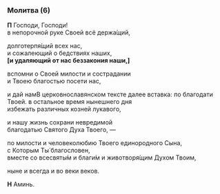 
### Молитва (6)

**П** Господи, Господи!  
в непорочной руке Своей всё держа́щий,

долготерпя́щий всех нас,  
и сожалеющий о бедствиях наших,  
**[**и удаляющий от нас беззакония наши,**]**

вспомни о Своей милости и сострадании  
и Твоею благостью посети нас,

и дай нам<Tooltip>В церковнославянском тексте далее вставка: по благодати Твоей.</Tooltip> в остальное время нынешнего дня  
избежать различных козней лукавого,

и нашу жизнь сохрани невредимой  
благодатью Святого Духа Твоего, —

по милости и человеколюбию Твоего единородного Сына,  
с Которым Ты́ благословен,  
вместе со всесвяты́м и благи́м и животворя́щим Духом Твоим,

ныне и всегда и во веки веков.

**Н** Аминь.
